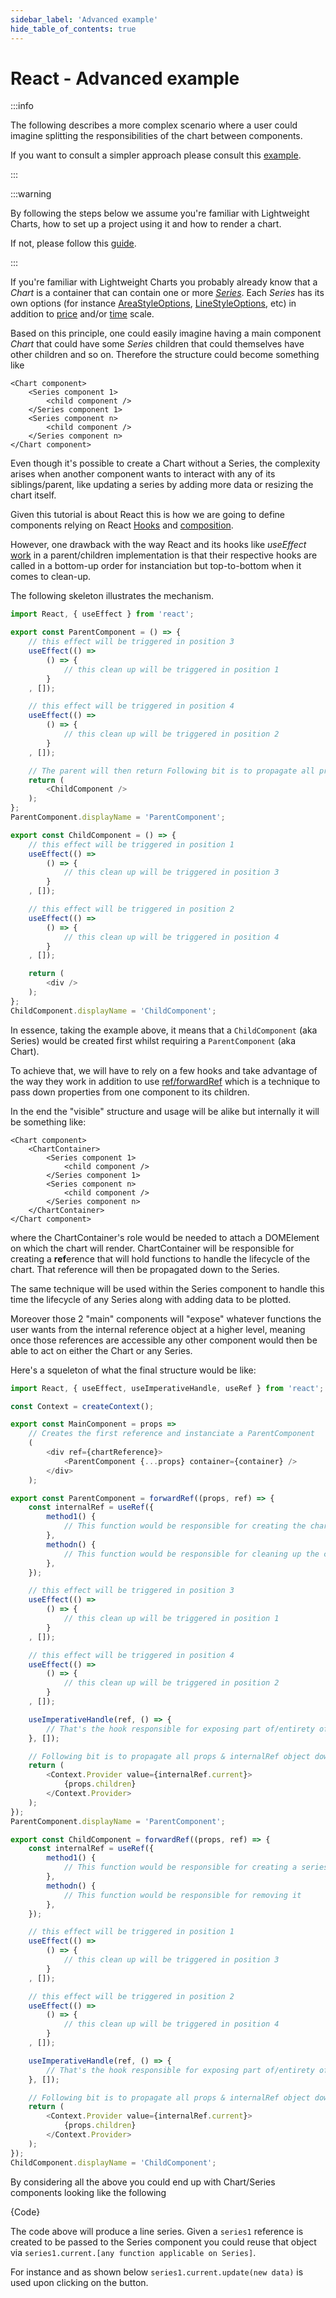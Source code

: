 ```yaml
---
sidebar_label: 'Advanced example'
hide_table_of_contents: true
---
```


# React - Advanced example

:::info

The following describes a more complex scenario where a user could imagine splitting the responsibilities of the chart between components.

If you want to consult a simpler approach please consult this [example](./simple).

:::

:::warning

By following the steps below we assume you're familiar with Lightweight Charts, how to set up a project using it and how to render a chart.

If not, please follow this [guide](./simple).

:::

If you're familiar with Lightweight Charts you probably already know that a _Chart_ is a container that can contain one or more [_Series_](/docs/series-types).
Each _Series_ has its own options (for instance [AreaStyleOptions](/docs/api/interfaces/AreaStyleOptions), [LineStyleOptions](/docs/api/interfaces/LineStyleOptions), etc) in addition to [price](/docs/price-scale) and/or [time](/docs/time-scale) scale.

Based on this principle, one could easily imagine having a main component _Chart_ that could have some _Series_ children that could themselves have other children and so on.
Therefore the structure could become something like

```
<Chart component>
    <Series component 1>
        <child component />
    </Series component 1>
    <Series component n>
        <child component />
    </Series component n>
</Chart component>
```

Even though it's possible to create a Chart without a Series, the complexity arises when another component wants to interact with any of its siblings/parent, like updating a series by adding more data or resizing the chart itself.

Given this tutorial is about React this is how we are going to define components relying on React [Hooks](https://reactjs.org/docs/hooks-intro.html) and [composition](https://reactjs.org/docs/composition-vs-inheritance.html).

However, one drawback with the way React and its hooks like _useEffect_ [work](https://github.com/facebook/react/issues/16728) in a parent/children implementation is that their respective hooks are called in a bottom-up order for instanciation but top-to-bottom when it comes to clean-up.

The following skeleton illustrates the mechanism.

```js
import React, { useEffect } from 'react';

export const ParentComponent = () => {
    // this effect will be triggered in position 3
    useEffect(() =>
        () => {
            // this clean up will be triggered in position 1
        }
    , []);

    // this effect will be triggered in position 4
    useEffect(() =>
        () => {
            // this clean up will be triggered in position 2
        }
    , []);

    // The parent will then return Following bit is to propagate all props & internalRef object down to children
    return (
        <ChildComponent />
    );
};
ParentComponent.displayName = 'ParentComponent';

export const ChildComponent = () => {
    // this effect will be triggered in position 1
    useEffect(() =>
        () => {
            // this clean up will be triggered in position 3
        }
    , []);

    // this effect will be triggered in position 2
    useEffect(() =>
        () => {
            // this clean up will be triggered in position 4
        }
    , []);

    return (
        <div />
    );
};
ChildComponent.displayName = 'ChildComponent';
```

In essence, taking the example above, it means that a `ChildComponent` (aka Series) would be created first whilst requiring a `ParentComponent` (aka Chart).

To achieve that, we will have to rely on a few hooks and take advantage of the way they work in addition to use [ref/forwardRef](https://reactjs.org/docs/forwarding-refs.html) which is a technique to pass down properties from one component to its children.

In the end the "visible" structure and usage will be alike but internally it will be something like:

```
<Chart component>
    <ChartContainer>
        <Series component 1>
            <child component />
        </Series component 1>
        <Series component n>
            <child component />
        </Series component n>
    </ChartContainer>
</Chart component>
```

where the ChartContainer's role would be needed to attach a DOMElement on which the chart will render.
ChartContainer will be responsible for creating a **ref**erence that will hold functions to handle the lifecycle of the chart.
That reference will then be propagated down to the Series.

The same technique will be used within the Series component to handle this time the lifecycle of any Series along with adding data to be plotted.

Moreover those 2 "main" components will "expose" whatever functions the user wants from the internal reference object at a higher level, meaning once those references are accessible any other component would then be able to act on either the Chart or any Series.

Here's a squeleton of what the final structure would be like:

```js
import React, { useEffect, useImperativeHandle, useRef } from 'react';

const Context = createContext();

export const MainComponent = props =>
    // Creates the first reference and instanciate a ParentComponent
    (
        <div ref={chartReference}>
            <ParentComponent {...props} container={container} />
        </div>
    );

export const ParentComponent = forwardRef((props, ref) => {
    const internalRef = useRef({
        method1() {
            // This function would be responsible for creating the chart for instance
        },
        methodn() {
            // This function would be responsible for cleaning up the chart
        },
    });

    // this effect will be triggered in position 3
    useEffect(() =>
        () => {
            // this clean up will be triggered in position 1
        }
    , []);

    // this effect will be triggered in position 4
    useEffect(() =>
        () => {
            // this clean up will be triggered in position 2
        }
    , []);

    useImperativeHandle(ref, () => {
        // That's the hook responsible for exposing part of/entirety of internalRef
    }, []);

    // Following bit is to propagate all props & internalRef object down to children
    return (
        <Context.Provider value={internalRef.current}>
            {props.children}
        </Context.Provider>
    );
});
ParentComponent.displayName = 'ParentComponent';

export const ChildComponent = forwardRef((props, ref) => {
    const internalRef = useRef({
        method1() {
            // This function would be responsible for creating a series
        },
        methodn() {
            // This function would be responsible for removing it
        },
    });

    // this effect will be triggered in position 1
    useEffect(() =>
        () => {
            // this clean up will be triggered in position 3
        }
    , []);

    // this effect will be triggered in position 2
    useEffect(() =>
        () => {
            // this clean up will be triggered in position 4
        }
    , []);

    useImperativeHandle(ref, () => {
        // That's the hook responsible for exposing part of/entirety of internalRef
    }, []);

    // Following bit is to propagate all props & internalRef object down to children
    return (
        <Context.Provider value={internalRef.current}>
            {props.children}
        </Context.Provider>
    );
});
ChildComponent.displayName = 'ChildComponent';
```

By considering all the above you could end up with Chart/Series components looking like the following


<CodeBlock className="language-jsx">{Code}</CodeBlock>

The code above will produce a line series.
Given a `series1` reference is created to be passed to the Series component you could reuse that object via `series1.current.[any function applicable on Series]`.

For instance and as shown below `series1.current.update(new data)` is used upon clicking on the button.


<div className={styles.ChartContainer}>
    <App />
</div>
